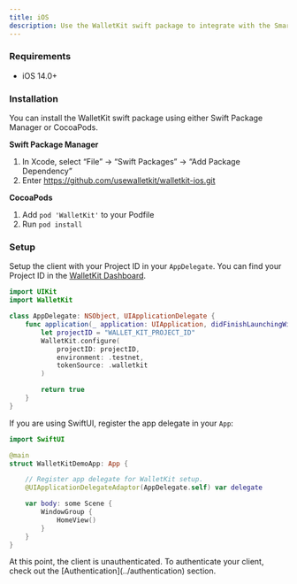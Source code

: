 ```yaml
---
title: iOS
description: Use the WalletKit swift package to integrate with the Smart Wallets API in your iOS app
---
```


### Requirements

- iOS 14.0+

### Installation

You can install the WalletKit swift package using either Swift Package Manager or CocoaPods.

**Swift Package Manager**
1. In Xcode, select “File” → “Swift Packages” → “Add Package Dependency”
2. Enter https://github.com/usewalletkit/walletkit-ios.git

**CocoaPods**
1. Add `pod 'WalletKit'` to your Podfile
2. Run `pod install`

### Setup

Setup the client with your Project ID in your `AppDelegate`. You can find your Project ID in the [WalletKit Dashboard](https://app.usewalletkit.com/api-keys).

```swift
import UIKit
import WalletKit

class AppDelegate: NSObject, UIApplicationDelegate {
    func application(_ application: UIApplication, didFinishLaunchingWithOptions launchOptions: [UIApplication.LaunchOptionsKey : Any]? = nil) -> Bool {
        let projectID = "WALLET_KIT_PROJECT_ID"
        WalletKit.configure(
            projectID: projectID,
            environment: .testnet,
            tokenSource: .walletkit
        )

        return true
    }
}
```

If you are using SwiftUI, register the app delegate in your `App`:

```swift
import SwiftUI

@main
struct WalletKitDemoApp: App {

    // Register app delegate for WalletKit setup.
    @UIApplicationDelegateAdaptor(AppDelegate.self) var delegate

    var body: some Scene {
        WindowGroup {
            HomeView()
        }
    }
}
```

<Info>
At this point, the client is unauthenticated. To authenticate your client, check out the [Authentication](../authentication) section.
</Info>
